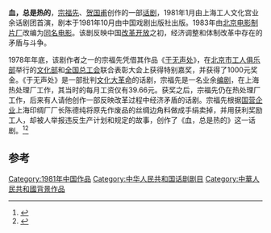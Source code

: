 '''血，总是热的'''，[[宗福先|宗福先]]、[[贺国甫|贺国甫]]创作的一部[[话剧|话剧]]，1981年1月由上海工人文化宫业余话剧团首演，剧本于1981年10月由中国戏剧出版社出版。1983年由[[北京电影制片厂|北京电影制片厂]]改编为[[血，总是热的_(电影)|同名电影]]。该剧反映中国[[改革开放|改革开放]]之初，经济调整和体制改革中存在的矛盾与斗争。

1978年年底，该剧作者之一的宗福先凭借其作品《[[于无声处_(话剧)|于无声处]]》，在[[北京市工人俱乐部|北京市工人俱乐部]]举行的[[中华人民共和国文化部|文化部]]和[[中华全国总工会|全国总工会]]联合表彰大会上获得特别嘉奖，并获得了1000元奖金。《于无声处》是一部批判[[文化大革命|文化大革命]]的话剧，宗福先是一名业余[[编剧|编剧]]，在上海热处理厂工作，其当时的每月工资仅有39.66元。获奖之后，宗福先仍在热处理厂工作，后来有人请他创作一部反映改革过程中经济矛盾的话剧。宗福先根据[[国营企业|国营企业]]上海印绸厂厂长陈德纯将原先作废品的丝绸边角料做成手绢卖掉，并用获利奖励工人，却被人举报违反生产计划和规定的故事，创作了《血，总是热的》这一话剧。<ref>{{Citeweb |title=人民与人民币的那些事 |url=http://news.hexun.com/2012-08-29/145252324.html |date=2012-08-29 |publisher=和讯网-东方早报 |access-date=2016-02-14 |archive-date=2017-03-27 |archive-url=https://web.archive.org/web/20170327055144/http://news.hexun.com/2012-08-29/145252324.html |dead-url=no }}</ref><ref>{{Citeweb |title=《人民币》 20120822 第三集 受困的人民币 |url=http://tv.cntv.cn/video/C38856/63b5e114ad093ddc1e8b56330a4e5c44 |date=2012-08-22 |publisher=央视网视频 |access-date=2016-02-14 |archive-url=https://web.archive.org/web/20160216222012/http://tv.cntv.cn/video/C38856/63b5e114ad093ddc1e8b56330a4e5c44 |archive-date=2016-02-16 |dead-url=yes }}</ref>

== 参考 ==
{{Reflist}}

[[Category:1981年中国作品|Category:1981年中国作品]]
[[Category:中华人民共和国话剧剧目|Category:中华人民共和国话剧剧目]]
[[Category:中華人民共和國背景作品|Category:中華人民共和國背景作品]]